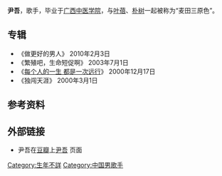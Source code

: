 {{Notability Unreferenced|time=2017-02-17T12:07:17+00:00}}
{{BLP unsourced|time=2021-10-14T05:21:21+00:00}}
{{艺人
|姓名 = 尹吾
|type=男歌手
|音乐类型 = 民谣，流行
|民族 = 汉族
|职业 = 歌手
|语言 = 中文
|唱片公司 = 太合麦田
}}
'''尹吾'''，歌手，毕业于[[广西中医学院|广西中医学院]]，与[[叶蓓|叶蓓]]、[[朴树_(歌手)|朴树]]一起被称为“麦田三原色”。
== 专辑 ==
* 《做更好的男人》 2010年2月3日
* 《繁殖吧，生命短促啊》 2003年7月1日
* 《[[每个人的一生_都是一次远行|每个人的一生 都是一次远行]]》 2000年12月17日  
* 《独闯天涯》 2000年3月1日

== 参考资料 ==
{{Reflist}}

== 外部链接 ==
*尹吾在[[豆瓣|豆瓣]]上[https://music.douban.com/musician/104776/ 尹吾] {{Wayback|url=https://music.douban.com/musician/104776/ |date=20170218224918 }}页面

{{DEFAULTSORT:yin wu}}
[[Category:生年不詳|Category:生年不詳]]
[[Category:中国男歌手|Category:中国男歌手]]